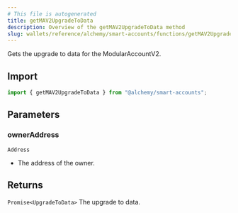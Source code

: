 ```yaml
---
# This file is autogenerated
title: getMAV2UpgradeToData
description: Overview of the getMAV2UpgradeToData method
slug: wallets/reference/alchemy/smart-accounts/functions/getMAV2UpgradeToData
---
```


Gets the upgrade to data for the ModularAccountV2.

## Import

```ts
import { getMAV2UpgradeToData } from "@alchemy/smart-accounts";
```

## Parameters

### ownerAddress

`Address`

- The address of the owner.

## Returns

`Promise<UpgradeToData>`
The upgrade to data.

